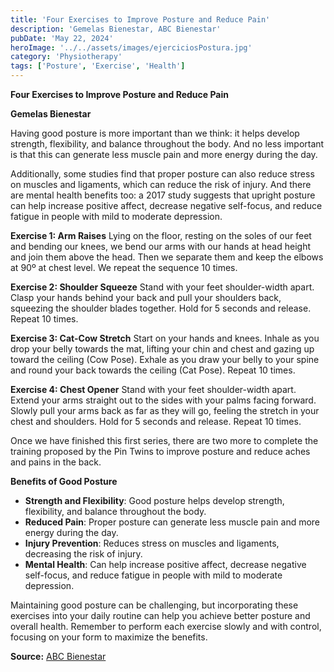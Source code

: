 ```yaml
---
title: 'Four Exercises to Improve Posture and Reduce Pain'
description: 'Gemelas Bienestar, ABC Bienestar'
pubDate: 'May 22, 2024'
heroImage: '../../assets/images/ejerciciosPostura.jpg'
category: 'Physiotherapy'
tags: ['Posture', 'Exercise', 'Health']
---
```


**Four Exercises to Improve Posture and Reduce Pain**

**Gemelas Bienestar**

Having good posture is more important than we think: it helps develop strength, flexibility, and balance throughout the body. And no less important is that this can generate less muscle pain and more energy during the day.

Additionally, some studies find that proper posture can also reduce stress on muscles and ligaments, which can reduce the risk of injury. And there are mental health benefits too: a 2017 study suggests that upright posture can help increase positive affect, decrease negative self-focus, and reduce fatigue in people with mild to moderate depression.

**Exercise 1: Arm Raises**
Lying on the floor, resting on the soles of our feet and bending our knees, we bend our arms with our hands at head height and join them above the head. Then we separate them and keep the elbows at 90º at chest level. We repeat the sequence 10 times.

**Exercise 2: Shoulder Squeeze**
Stand with your feet shoulder-width apart. Clasp your hands behind your back and pull your shoulders back, squeezing the shoulder blades together. Hold for 5 seconds and release. Repeat 10 times.

**Exercise 3: Cat-Cow Stretch**
Start on your hands and knees. Inhale as you drop your belly towards the mat, lifting your chin and chest and gazing up toward the ceiling (Cow Pose). Exhale as you draw your belly to your spine and round your back towards the ceiling (Cat Pose). Repeat 10 times.

**Exercise 4: Chest Opener**
Stand with your feet shoulder-width apart. Extend your arms straight out to the sides with your palms facing forward. Slowly pull your arms back as far as they will go, feeling the stretch in your chest and shoulders. Hold for 5 seconds and release. Repeat 10 times.

Once we have finished this first series, there are two more to complete the training proposed by the Pin Twins to improve posture and reduce aches and pains in the back.

**Benefits of Good Posture**

- **Strength and Flexibility**: Good posture helps develop strength, flexibility, and balance throughout the body.
- **Reduced Pain**: Proper posture can generate less muscle pain and more energy during the day.
- **Injury Prevention**: Reduces stress on muscles and ligaments, decreasing the risk of injury.
- **Mental Health**: Can help increase positive affect, decrease negative self-focus, and reduce fatigue in people with mild to moderate depression.

Maintaining good posture can be challenging, but incorporating these exercises into your daily routine can help you achieve better posture and overall health. Remember to perform each exercise slowly and with control, focusing on your form to maximize the benefits.

**Source:** [ABC Bienestar](https://www.abc.es/bienestar/fitness/entrenamiento-ejercicios/cuatro-ejercicios-mejorar-postura-reducir-dolores-20240522170004-nt.html)
